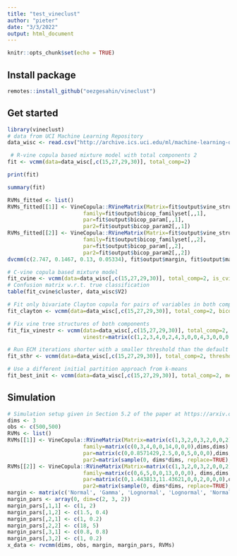 ```yaml
---
title: "test_vineclust"
author: "pieter"
date: "3/3/2022"
output: html_document
---
```


```r
knitr::opts_chunk$set(echo = TRUE)
```

## Install package

```r
remotes::install_github("oezgesahin/vineclust")
```
## Get started

```r
library(vineclust)
# data from UCI Machine Learning Repository 
data_wisc <- read.csv("http://archive.ics.uci.edu/ml/machine-learning-databases/breast-cancer-wisconsin/wdbc.data", header = FALSE)
```

```r
 # R-vine copula based mixture model with total components 2
fit <- vcmm(data=data_wisc[,c(15,27,29,30)], total_comp=2)

print(fit)

summary(fit) 
```

```r
RVMs_fitted <- list()
RVMs_fitted[[1]] <- VineCopula::RVineMatrix(Matrix=fit$output$vine_structure[,,1],
                        family=fit$output$bicop_familyset[,,1],
                        par=fit$output$bicop_param[,,1],
                        par2=fit$output$bicop_param2[,,1])
RVMs_fitted[[2]] <- VineCopula::RVineMatrix(Matrix=fit$output$vine_structure[,,2],
                        family=fit$output$bicop_familyset[,,2],
                        par=fit$output$bicop_param[,,2],
                        par2=fit$output$bicop_param2[,,2])
dvcmm(c(2.747, 0.1467, 0.13, 0.05334), fit$output$margin, fit$output$marginal_param, RVMs_fitted, fit$output$mixture_prob)
```


```r
# C-vine copula based mixture model
fit_cvine <- vcmm(data=data_wisc[,c(15,27,29,30)], total_comp=2, is_cvine=1)  
# Confusion matrix w.r.t. true classification
table(fit_cvine$cluster, data_wisc$V2) 
```

```r
# Fit only bivariate Clayton copula for pairs of variables in both components
fit_clayton <- vcmm(data=data_wisc[,c(15,27,29,30)], total_comp=2, bicop=c(3))  

# Fix vine tree structures of both components 
fit_fix_vinestr <- vcmm(data=data_wisc[,c(15,27,29,30)], total_comp=2,
                        vinestr=matrix(c(1,2,3,4,0,2,4,3,0,0,4,3,0,0,0,3),4,4)) 

# Run ECM iterations shorter with a smaller threshold than the default threshold
fit_sthr <- vcmm(data=data_wisc[,c(15,27,29,30)], total_comp=2, threshold=0.001)  

# Use a different initial partition approach from k-means
fit_best_init <- vcmm(data=data_wisc[,c(15,27,29,30)], total_comp=2, methods=c("gmm"))  
```

## Simulation

```r
# Simulation setup given in Section 5.2 of the paper at https://arxiv.org/pdf/2102.03257.pdf
dims <- 3
obs <- c(500,500) 
RVMs <- list()
RVMs[[1]] <- VineCopula::RVineMatrix(Matrix=matrix(c(1,3,2,0,3,2,0,0,2),dims,dims),
                        family=matrix(c(0,3,4,0,0,14,0,0,0),dims,dims),
                        par=matrix(c(0,0.8571429,2.5,0,0,5,0,0,0),dims,dims),
                        par2=matrix(sample(0, dims*dims, replace=TRUE),dims,dims)) 
RVMs[[2]] <- VineCopula::RVineMatrix(Matrix=matrix(c(1,3,2,0,3,2,0,0,2), dims,dims),
                        family=matrix(c(0,6,5,0,0,13,0,0,0), dims,dims),
                        par=matrix(c(0,1.443813,11.43621,0,0,2,0,0,0),dims,dims),
                        par2=matrix(sample(0, dims*dims, replace=TRUE),dims,dims))
margin <- matrix(c('Normal', 'Gamma', 'Lognormal', 'Lognormal', 'Normal', 'Gamma'), 3, 2) 
margin_pars <- array(0, dim=c(2, 3, 2))
margin_pars[,1,1] <- c(1, 2)
margin_pars[,1,2] <- c(1.5, 0.4)
margin_pars[,2,1] <- c(1, 0.2)
margin_pars[,2,2] <- c(18, 5)
margin_pars[,3,1] <- c(0.8, 0.8)
margin_pars[,3,2] <- c(1, 0.2)
x_data <- rvcmm(dims, obs, margin, margin_pars, RVMs)
```